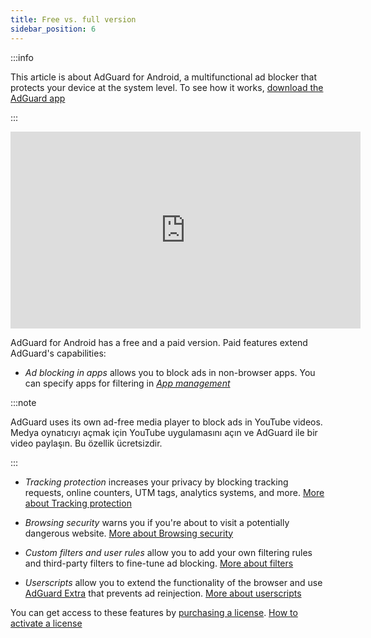 ```yaml
---
title: Free vs. full version
sidebar_position: 6
---
```


:::info

This article is about AdGuard for Android, a multifunctional ad blocker that protects your device at the system level. To see how it works, [download the AdGuard app](https://agrd.io/download-kb-adblock)

:::

<iframe width="560" height="315" src="https://www.youtube-nocookie.com/embed/xNOeHpZgjFo" title="YouTube video player" frameborder="0" allow="accelerometer; autoplay; clipboard-write; encrypted-media; gyroscope; picture-in-picture" allowfullscreen></iframe>

AdGuard for Android has a free and a paid version. Paid features extend AdGuard's capabilities:

- _Ad blocking in apps_ allows you to block ads in non-browser apps. You can specify apps for filtering in [_App management_](/adguard-for-android/features/app-management)

:::note

AdGuard uses its own ad-free media player to block ads in YouTube videos. Medya oynatıcıyı açmak için YouTube uygulamasını açın ve AdGuard ile bir video paylaşın. Bu özellik ücretsizdir.

:::

- _Tracking protection_ increases your privacy by blocking tracking requests, online counters, UTM tags, analytics systems, and more. [More about Tracking protection](/adguard-for-android/features/protection/tracking-protection)

- _Browsing security_ warns you if you're about to visit a potentially dangerous website. [More about Browsing security](/adguard-for-android/features/protection/browsing-security)

- _Custom filters and user rules_ allow you to add your own filtering rules and third-party filters to fine-tune ad blocking. [More about filters](/adguard-for-android/features/settings#filters)

- _Userscripts_ allow you to extend the functionality of the browser and use [AdGuard Extra](/adguard-for-android/features/settings#adguard-extra) that prevents ad reinjection. [More about userscripts](/adguard-for-android/features/settings#userscripts)

You can get access to these features by [purchasing a license](https://adguard.com/license.html). [How to activate a license](/general/license/activation/#activating-adguard-for-android)
